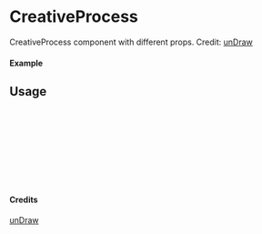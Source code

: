 
<Meta of={CreativeProcess} title="unDraw/CreativeProcess" />

# CreativeProcess

CreativeProcess component with different props.
Credit: [unDraw](https://undraw.co/illustrations)

#### Example

<Canvas of={CreativeProcess.Primary} />

## Usage

```ts
import { CreativeProcess } from "yadl-ui";

const Example = () => {
  return (
      <CreativeProcess />
  );
};

export default Example;
```

#### Credits
[unDraw](https://undraw.co/illustrations)
